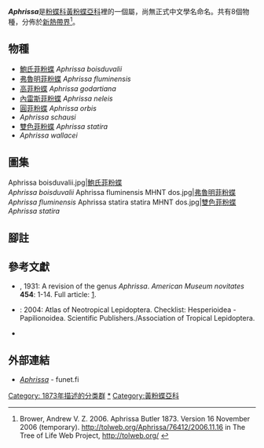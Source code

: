 {{NoteTA
|G1=Butterfly
}}
{{Italic title}}
{{Automatic Taxobox
| taxon = Aphrissa
| authority = Butler, 1873
| image = Zoological Illustrations Volume I Plate 34.jpg
| image_caption = [[高菲粉蝶|高菲粉蝶]]<br />''Aphrissa godartiana''
| type_species = [[雙色菲粉蝶|雙色菲粉蝶]]<br />''Papilio statira''
| type_species_authority = Cramer, [1779]
| subdivision_ranks = 物種
| subdivision = 共8種，詳閱正文。
| synonyms =
}}

'''''Aphrissa'''''是[[粉蝶科|粉蝶科]][[黃粉蝶亞科|黃粉蝶亞科]]裡的一個屬，尚無正式中文學名命名。共有8個物種，分佈於[[新熱帶界|新熱帶界]]<ref>Brower, Andrew V. Z. 2006. Aphrissa Butler 1873. Version 16 November 2006 (temporary). http://tolweb.org/Aphrissa/76412/2006.11.16 {{Wayback|url=http://tolweb.org/Aphrissa/76412/2006.11.16 |date=20160723231154 }} in The Tree of Life Web Project, http://tolweb.org/ {{Wayback|url=http://tolweb.org/ |date=20110515100516 }} {{en}}</ref>。

== 物種 ==
* [[鮑氏菲粉蝶|鮑氏菲粉蝶]] ''Aphrissa boisduvalii''
* [[弗魯明菲粉蝶|弗魯明菲粉蝶]] ''Aphrissa fluminensis''
* [[高菲粉蝶|高菲粉蝶]] ''Aphrissa godartiana''
* [[內雷斯菲粉蝶|內雷斯菲粉蝶]] ''Aphrissa neleis''
* [[圓菲粉蝶|圓菲粉蝶]] ''Aphrissa orbis''
* ''Aphrissa schausi''
* [[雙色菲粉蝶|雙色菲粉蝶]] ''Aphrissa statira''
* ''Aphrissa wallacei''

== 圖集 ==
<gallery>
Aphrissa boisduvalii.jpg|[[鮑氏菲粉蝶|鮑氏菲粉蝶]]<br />''Aphrissa boisduvalii''
Aphrissa fluminensis MHNT dos.jpg|[[弗魯明菲粉蝶|弗魯明菲粉蝶]]<br />''Aphrissa fluminensis''
Aphrissa statira statira MHNT dos.jpg|[[雙色菲粉蝶|雙色菲粉蝶]]<br />''Aphrissa statira''
</gallery>
== 腳註 ==
<references/>

== 參考文獻 ==
{{Commons category| Aphrissa}}
{{Wikispecies| Aphrissa}}
* {{aut|Brown, F.M.}}, 1931: A revision of the genus ''Aphrissa''. ''American Museum novitates'' '''454''': 1-14. Full article: [http://digitallibrary.amnh.org/dspace/bitstream/2246/3073/1/N0454.pdf]{{Wayback|url=http://digitallibrary.amnh.org/dspace/bitstream/2246/3073/1/N0454.pdf |date=20081012053902 }}.
* {{aut|Lamas, G.}}: 2004: Atlas of Neotropical Lepidoptera. Checklist: Hesperioidea - Papilionoidea. Scientific Publishers./Association of Tropical Lepidoptera.
* {{Cite book | author = 寿建新 周尧 李宇飞 | title = 世界蝴蝶分類名錄 | location = 中國 | publisher = 陝西科學技術出版社 | date = 2006-04-01 | ISBN = 9787536936768 | language= zh-hans }}

== 外部連結 ==
* [http://ftp.funet.fi/pub/sci/bio/life/insecta/lepidoptera/ditrysia/papilionoidea/pieridae/coliadinae/aphrissa/ ''Aphrissa'']{{Wayback|url=http://ftp.funet.fi/pub/sci/bio/life/insecta/lepidoptera/ditrysia/papilionoidea/pieridae/coliadinae/aphrissa/ |date=20160817140612 }} - funet.fi

{{黃粉蝶亞科|state=expanded}}
{{taxonbar}}
[[Category:_1873年描述的分类群|Category: 1873年描述的分类群]]
[[Category:Aphrissa|*]]
[[Category:黃粉蝶亞科|Category:黃粉蝶亞科]]